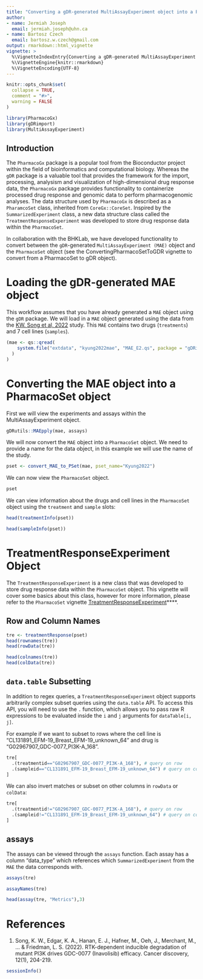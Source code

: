 ```yaml
---
title: "Converting a gDR-generated MultiAssayExperiment object into a PharmacoSet" 
author:
- name: Jermiah Joseph
  email: jermiah.joseph@uhn.ca
- name: Bartosz Czech
  email: bartosz.w.czech@gmail.com
output: rmarkdown::html_vignette
vignette: >
  %\VignetteIndexEntry{Converting a gDR-generated MultiAssayExperiment object into a PharmacoSet}
  %\VignetteEngine{knitr::rmarkdown}
  %\VignetteEncoding{UTF-8}
---
```


```r
knitr::opts_chunk$set(
  collapse = TRUE,
  comment = "#>",
  warning = FALSE
)
```

```r
library(PharmacoGx)
library(gDRimport)
library(MultiAssayExperiment)
```



## Introduction

The `PharmacoGx` package is a popular tool from the Bioconductor project within the field of bioinformatics and computational biology. 
Whereas the `gDR` package is a valuable tool that provides the framework for the import, processing, analysism and visualization of 
high-dimensional drug response data, the `PharmacoGx` package provides functionality to containerize processed drug response and genomic data 
to perform pharmacogenomic analyses. The data structure used by `PharmacoGx` is described as a `PharamcoSet` class, inherited from `CoreGx::CoreSet`. 
Inspired by the `SummarizedExperiment` class, a new data structure class called the `TreatmentResponseExperiment` was developed to store drug response 
data within the `PharmacoSet`. 

In collaboration with the BHKLab, we have developed functionality to convert between the `gDR`-generated `MultiAssayExperiment (MAE)` object and the `PharmacoSet` object 
(see the ConvertingPharmacoSetToGDR vignette to convert from a PharmacoSet to gDR object).


# Loading the gDR-generated MAE object
This workflow assumes that you have already generated a `MAE` object using the `gDR` package. We will load in a `MAE` object generated using 
the data from the [KW. Song et al, 2022](https://doi.org/10.1158/2159-8290.CD-21-0072) study. This `MAE` contains two drugs (`treatments`) and 7 cell lines (`samples`).  
``` r
(mae <- qs::qread(
    system.file("extdata", "kyung2022mae", "MAE_E2.qs", package = "gDRimport")
  )
)
```

# Converting the MAE object into a PharmacoSet object
First we will view the experiments and assays within the MultiAssayExperiment object. 
``` r
gDRutils::MAEpply(mae, assays)
```

We will now convert the `MAE` object into a `PharmacoSet` object. We need to provide a name for the data object, in this example
we will use the name of the study.
``` r
pset <- convert_MAE_to_PSet(mae, pset_name="Kyung2022")
```

We can now view the `PharmacoSet` object. 
``` r
pset
```

We can view information about the drugs and cell lines in the `PharmacoSet` object using the `treatment` and `sample` slots:

``` r
head(treatmentInfo(pset))

head(sampleInfo(pset))

```


# TreatmentResponseExperiment Object
The `TreatmentResponseExperiment` is a new class that was developed to store drug response data within the `PharmacoSet` object.
This vignette will cover some basics about this class, however for more information, please refer to the `PharmacoSet` vignette 
[TreatmentResponseExperiment](https://bioconductor.org/packages/release/bioc/vignettes/CoreGx/inst/doc/TreatmentResponseExperiment.html)****.

## Row and Column Names
```r
tre <- treatmentResponse(pset)
head(rownames(tre))
head(rowData(tre))
```

```r
head(colnames(tre))
head(colData(tre))
```

## `data.table` Subsetting

In addition to regex queries, a `TreatmentResponseExperiment` object supports
arbitrarily complex subset queries using the `data.table` API. To access this
API, you will need to use the `.` function, which allows you to pass raw R
expressions to be evaluated inside the `i` and `j` arguments for
`dataTable[i, j]`.

For example if we want to subset to rows where the cell line is "CL131891_EFM-19_Breast_EFM-19_unknown_64" and drug is "G02967907_GDC-0077_PI3K-A_168".

```r
tre[
  .(treatmentid=="G02967907_GDC-0077_PI3K-A_168"), # query on row
  .(sampleid=="CL131891_EFM-19_Breast_EFM-19_unknown_64") # query on column
]
```

We can also invert matches or subset on other columns in `rowData` or `colData`:

```r
tre[
  .(treatmentid!="G02967907_GDC-0077_PI3K-A_168"), # query on row
  .(sampleid!="CL131891_EFM-19_Breast_EFM-19_unknown_64") # query on column
]
```


## assays
The assays can be viewed through the `assays` function. Each assay has a column "data_type" which references which `SummarizedExperiment` from
the `MAE` the data corresponds with. 

``` r
assays(tre)
```


``` r
assayNames(tre)
```


``` r
head(assay(tre, "Metrics"),3)
```

# References
1. Song, K. W., Edgar, K. A., Hanan, E. J., Hafner, M., Oeh, J., Merchant, M., ... & Friedman, L. S. (2022). 
   RTK-dependent inducible degradation of mutant PI3K drives GDC-0077 (Inavolisib) efficacy. Cancer discovery, 12(1), 204-219.


```r
sessionInfo()
```